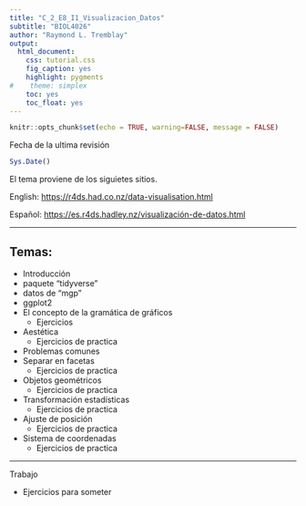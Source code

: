 ```yaml
---
title: "C_2_E8_I1_Visualizacion_Datos"
subtitle: "BIOL4026"
author: "Raymond L. Tremblay"
output:
  html_document:
    css: tutorial.css
    fig_caption: yes
    highlight: pygments
#    theme: simplex
    toc: yes
    toc_float: yes
---
```


```r
knitr::opts_chunk$set(echo = TRUE, warning=FALSE, message = FALSE)
```

```{=html}
<style>
.list-group-item.active, .list-group-item.active:focus, .list-group-item.active:hover {
    background-color: #7b802a;
}
</style>
```


Fecha de la ultima revisión
```r

Sys.Date()
```



El tema proviene de los siguietes sitios.

English:
 <https://r4ds.had.co.nz/data-visualisation.html>
 
Español:
 <https://es.r4ds.hadley.nz/visualización-de-datos.html>
 
 
***


## Temas:

  - Introducción
  - paquete "tidyverse"
  - datos de "mgp"
  - ggplot2
  - El concepto de la gramática de gráficos
    - Ejercicios
  - Aestética 
    - Ejercicios de practica
  - Problemas comunes
  - Separar en facetas
    - Ejercicios de practica
  - Objetos geométricos
    - Ejercicios de practica
  - Transformación estadísticas
    - Ejercicios de practica
  - Ajuste de posición
    - Ejercicios de practica
  - Sistema de coordenadas
    - Ejercicios de practica
 
  
*** 
Trabajo

- Ejercicios para someter







